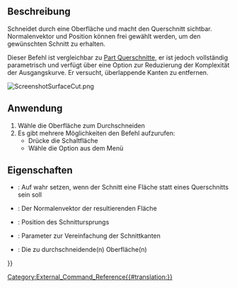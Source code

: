 <languages/>

{{Docnav/de
|[[CurvedShapes_InterpolatedMiddle/de| InterpolierteMitte]]
|
|[[CurvedShapes_Workbench/de|CurvedShapes]]
|IconL=CurvedShapes_InterpolatedMiddle.svg
|IconR=
|IconC=CurvedShapes_workbench_icon.svg
}}

{{GuiCommand/de
|Name=CurvedShapes SurfaceCut
|Name/de=CurvedShapes Oberflächenschnitt
|MenuLocation=Geschwungene Formen → Oberflächenschnitt
|Workbenches=[[CurvedShapes_Workbench/de|CurvedShapes]]
|Shortcut=
|SeeAlso=
}}

<span id="Description"></span>
==Beschreibung==

Schneidet durch eine Oberfläche und macht den Querschnitt sichtbar. Normalenvektor und Position können frei gewählt werden, um den gewünschten Schnitt zu erhalten.

Dieser Befehl ist vergleichbar zu [[Part_CrossSections/de|Part Querschnitte]], er ist jedoch vollständig parametrisch und verfügt über eine Option zur Reduzierung der Komplexität der Ausgangskurve. Er versucht, überlappende Kanten zu entfernen.

[[File:ScreenshotSurfaceCut.png|none|thumb]]
{{Caption|Abbildung eines einfachen FreeCAD-Projekts mit zwei Skizzen, bei denen der Befehl Oberflächenschnitt auf eine Fläche angewendet wurde.}}

<span id="Usage"></span>
==Anwendung==

# Wähle die Oberfläche zum Durchschneiden
# Es gibt mehrere Möglichkeiten den Befehl aufzurufen:
#* Drücke die Schaltfläche {{Button|[[Image:CurvedShapes_SurfaceCut.svg|16px]] [[CurvedShapes_SurfaceCut/de|Oberflächenschnitt]]}}
#* Wähle die Option {{MenuCommand|Curved Shapes → [[Image:CurvedShapes_SurfaceCut.svg|16px]] Oberflächenschnitt}} aus dem Menü

<span id="Properties"></span>
==Eigenschaften==

{{Properties_Title|Oberflächenschnitt}}

* {{PropertyData|Fläche}}: Auf wahr setzen, wenn der Schnitt eine Fläche statt eines Querschnitts sein soll
* {{PropertyData|Normale}}: Der Normalenvektor der resultierenden Fläche
* {{PropertyData|Position}}: Position des Schnittursprungs
* {{PropertyData|Vereinfachen}}: Parameter zur Vereinfachung der Schnittkanten
* {{PropertyData|Oberflächen}}: Die zu durchschneidende(n) Oberfläche(n)


{{Docnav/de
|[[CurvedShapes_InterpolatedMiddle/de| InterpolierteMitte]]
|
|[[CurvedShapes_Workbench/de|CurvedShapes]]
|IconL=CurvedShapes_InterpolatedMiddle.svg
|IconR=
|IconC=CurvedShapes_workbench_icon.svg
}}

{{Userdocnavi{{#translation:}}}}
[[Category:External_Command_Reference{{#translation:}}]]